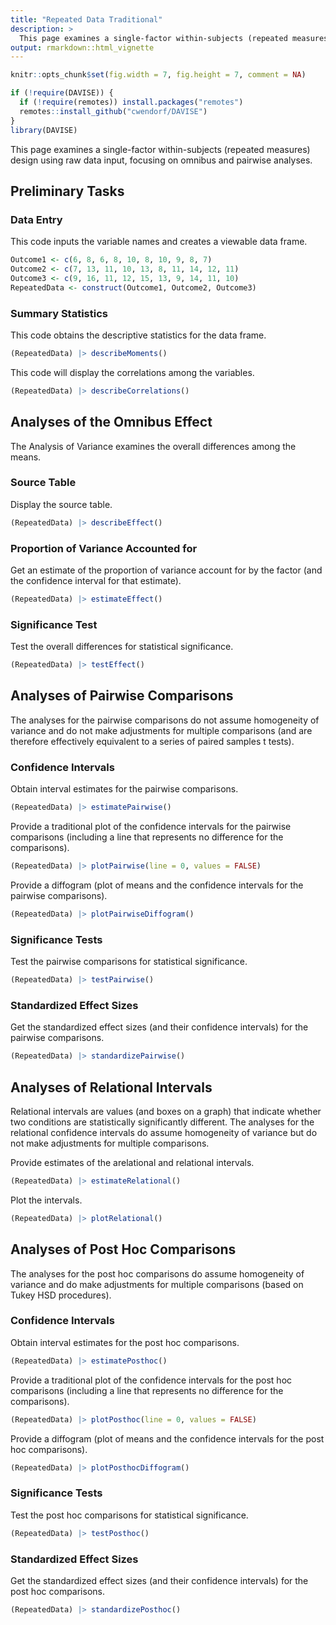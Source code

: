 ```yaml
---
title: "Repeated Data Traditional"
description: >
  This page examines a single-factor within-subjects (repeated measures) design using raw data input, focusing on omnibus and pairwise analyses.
output: rmarkdown::html_vignette
---
```


```r
knitr::opts_chunk$set(fig.width = 7, fig.height = 7, comment = NA)
```

```r
if (!require(DAVISE)) {
  if (!require(remotes)) install.packages("remotes")
  remotes::install_github("cwendorf/DAVISE")
}
library(DAVISE)
```

This page examines a single-factor within-subjects (repeated measures) design using raw data input, focusing on omnibus and pairwise analyses.

## Preliminary Tasks

### Data Entry

This code inputs the variable names and creates a viewable data frame.
```r
Outcome1 <- c(6, 8, 6, 8, 10, 8, 10, 9, 8, 7)
Outcome2 <- c(7, 13, 11, 10, 13, 8, 11, 14, 12, 11)
Outcome3 <- c(9, 16, 11, 12, 15, 13, 9, 14, 11, 10)
RepeatedData <- construct(Outcome1, Outcome2, Outcome3)
```

### Summary Statistics

This code obtains the descriptive statistics for the data frame.
```r
(RepeatedData) |> describeMoments()
```

This code will display the correlations among the variables.
```r
(RepeatedData) |> describeCorrelations()
```

## Analyses of the Omnibus Effect

The Analysis of Variance examines the overall differences among the means.

### Source Table

Display the source table.
```r
(RepeatedData) |> describeEffect()
```

### Proportion of Variance Accounted for

Get an estimate of the proportion of variance account for by the factor (and the confidence interval for that estimate).
```r
(RepeatedData) |> estimateEffect()
```

### Significance Test

Test the overall differences for statistical significance.
```r
(RepeatedData) |> testEffect()
```

## Analyses of Pairwise Comparisons

The analyses for the pairwise comparisons do not assume homogeneity of variance and do not make adjustments for multiple comparisons (and are therefore effectively equivalent to a series of paired samples t tests).

### Confidence Intervals

Obtain interval estimates for the pairwise comparisons.
```r
(RepeatedData) |> estimatePairwise()
```

Provide a traditional plot of the confidence intervals for the pairwise comparisons (including a line that represents no difference for the comparisons).
```r
(RepeatedData) |> plotPairwise(line = 0, values = FALSE)
```

Provide a diffogram (plot of means and the confidence intervals for the pairwise comparisons).
```r
(RepeatedData) |> plotPairwiseDiffogram()
```

### Significance Tests

Test the pairwise comparisons for statistical significance.
```r
(RepeatedData) |> testPairwise()
```

### Standardized Effect Sizes

Get the standardized effect sizes (and their confidence intervals) for the pairwise comparisons.
```r
(RepeatedData) |> standardizePairwise()
```

## Analyses of Relational Intervals

Relational intervals are values (and boxes on a graph) that indicate whether two conditions are statistically significantly different. The analyses for the relational confidence intervals do assume homogeneity of variance but do not make adjustments for multiple comparisons.

Provide estimates of the arelational and relational intervals.
```r
(RepeatedData) |> estimateRelational()
```

Plot the intervals.
```r
(RepeatedData) |> plotRelational()
```

## Analyses of Post Hoc Comparisons

The analyses for the post hoc comparisons do assume homogeneity of variance and do make adjustments for multiple comparisons (based on Tukey HSD procedures).

### Confidence Intervals

Obtain interval estimates for the post hoc comparisons.
```r
(RepeatedData) |> estimatePosthoc()
```

Provide a traditional plot of the confidence intervals for the post hoc comparisons (including a line that represents no difference for the comparisons).
```r
(RepeatedData) |> plotPosthoc(line = 0, values = FALSE)
```

Provide a diffogram (plot of means and the confidence intervals for the post hoc comparisons).
```r
(RepeatedData) |> plotPosthocDiffogram()
```

### Significance Tests

Test the post hoc comparisons for statistical significance.
```r
(RepeatedData) |> testPosthoc()
```

### Standardized Effect Sizes

Get the standardized effect sizes (and their confidence intervals) for the post hoc comparisons.
```r
(RepeatedData) |> standardizePosthoc()
```
